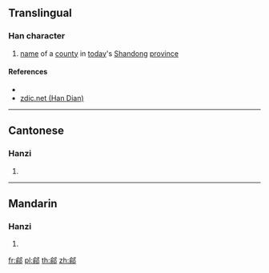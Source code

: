 {{character info/new}}
==Translingual==

===Han character===
{{Han char|rn=163|rad=邑|as=09|sn=12|four=87227|canj=ONNL}}

# [[name]] of a [[county]] in [[today]]'s [[Shandong]] [[province]]

====References====
* {{Han ref|kx=1274.240|dkj=39522|dj=1774.070|hdz=63784.080|uh=9103|ud=37123|bh=DC5C|bd=56412}}
* [http://www.zdic.net/zd/zi/ZdicE9Zdic84Zdic83.htm zdic.net (Han Dian)]

----

==Cantonese==

===Hanzi===
{{yue-hanzi|jyut=[[syu1]]|y=syu1}}

# {{defn|lang=yue|sort=邑09}}

----

==Mandarin==

===Hanzi===
{{cmn-hanzi|pin=[[shū]] ([[shu1]])|wg=shu<sup>1</sup>}}

# {{defn|lang=cmn|sort=邑09}}

[[fr:鄃]]
[[pl:鄃]]
[[th:鄃]]
[[zh:鄃]]